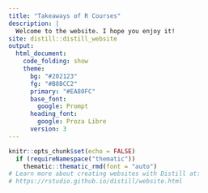 ---
title: "Takeaways of R Courses"
description: |
  Welcome to the website. I hope you enjoy it!
site: distill::distill_website
output: 
  html_document:
    code_folding: show
    theme:
      bg: "#202123"
      fg: "#B8BCC2"
      primary: "#EA80FC"
      base_font:
        google: Prompt
      heading_font:
        google: Proza Libre
      version: 3
---

```{r setup, include=FALSE}
knitr::opts_chunk$set(echo = FALSE)
  if (requireNamespace("thematic")) 
    thematic::thematic_rmd(font = "auto")
# Learn more about creating websites with Distill at:
# https://rstudio.github.io/distill/website.html

```

